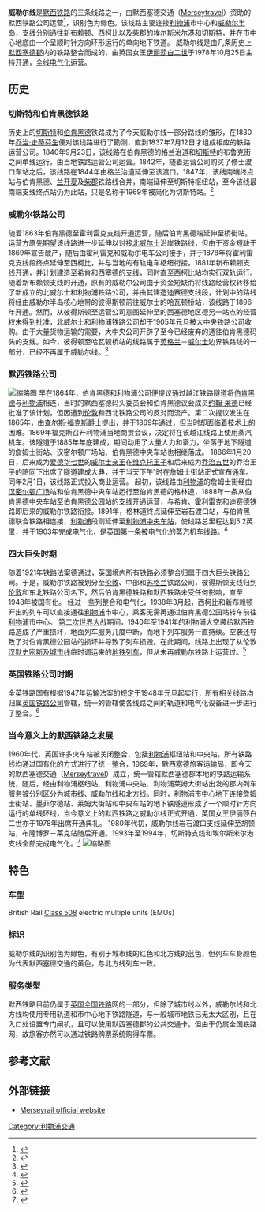 {{Infobox rail line
|box_width   = auto
|name        = 威勒尔线
|color       = {{Merseyrail colour|Wirral}}
|logo        = Merseyrail alternative logo.svg
|logo_width  = 70px
|logo_alt    = A yellow "M" over a grey circle with "Merseyrail" underneath. The background is yellow.
|image       = 508141-LiverpoolCent-01.jpg
|image_width = 321px
|image_alt   = A Merseyrail train painted with a yellow front and grey sides. It is underground at Liverpool Central station.
|caption     = 一列停靠在利物浦中央车站地下站台的威勒尔线列车
|线路类型        = [[区域铁路|区域铁路]]
|所属系统      = [[英国全国铁路网|英国全国铁路网]]
|运营状态      = 运营中
|运营区域      = [[默西塞德郡|默西塞德郡]] & [[柴郡|柴郡]] & [[兰开夏郡|兰开夏郡]],<br />[[西北英格兰|西北英格兰]]
|起点= {{stnlnk|切斯特}}<br />{{Coord|53|11|48.9|N|2|52|48.17|W|type:railwaystation_region:GB-CMD|display=inline|name=Chester railway station}}<br />{{stnlnk|埃尔斯米尔港}}<br />{{Coord|53|16|55.2|N|2|53|45.6|W|type:railwaystation_region:GB-CMD|display=inline|name=Ellesmere Port railway station}}<br />{{stnlnk|新布赖顿}}<br />{{Coord|53|26|13.2|N|3|2|56.4|W|type:railwaystation_region:GB-CMD|display=inline|name=New Brighton railway station}}<br />{{stnlnk|西柯比}}<br />{{Coord|53|22|22.8|N|3|11|2.4|W|type:railwaystation_region:GB-CMD|display=inline|name=West Kirby railway station}}
|end         =
|stations    = 34
|routes      =
|ridership   =
|open        =
|close       =
|所有者       = [[英国国营铁路公司|英国国营铁路公司]]
|operator    = [[默西铁路|默西铁路]]<ref>{{cite web |url=http://www.merseyrail.org/about-us.html |title=Merseyrail - About Merseyrail |publisher=Merseyrail |accessdate=30 May 2011 |archive-date=2013-01-16 |archive-url=https://web.archive.org/web/20130116031617/http://www.merseyrail.org/about-us.html |dead-url=yes }}</ref>
|character   =
|停车场       = 伯肯黑德北停车场
|列车编组       = [[British_Rail_Class_507|Class 507]]<br>[[British_Rail_Class_508|Class 508]]
 = collapsed
}}
'''威勒尔线'''是[[默西铁路|默西铁路]]的三条线路之一，由默西塞德交通（[[Merseytravel|Merseytravel]]）资助的默西铁路公司运营<ref name="Merseyrail History">{{cite web |url=http://merseytravel.gov.uk/pdf/history_Merseyrail.pdf |title=Merseyrail A brief history |date=25 November 2007 |publisher=[[Merseytravel|Merseytravel]] |accessdate=4 August 2010 |deadurl=yes |archiveurl=https://web.archive.org/web/20110821194819/http://merseytravel.gov.uk/pdf/history_Merseyrail.pdf |archivedate=2011年8月21日 }}</ref>，识别色为绿色。该线路主要连接[[利物浦|利物浦]]市中心和[[威勒尔半岛|威勒尔半岛]]，支线分别通往新布赖顿、西柯比以及柴郡的[[埃尔斯米尔港|埃尔斯米尔港]]和[[切斯特|切斯特]]，并在市中心地底由一个呈顺时针方向环形运行的单向地下铁道。
威勒尔线是由几条历史上[[默西塞德郡|默西塞德郡]]内的铁路整合而成的，由英国女王[[伊丽莎白二世|伊丽莎白二世]]于1978年10月25日主持开通，{{sfn|The Story of Merseyrail|1978|loc=Her Majesty The Queen officially opened Merseyrail on Wednesday 25 October 1978}}全线[[电气化|电气化]]运营。

== 历史 ==

=== 切斯特和伯肯黑德铁路 ===
历史上的[[切斯特|切斯特]]和[[伯肯黑德|伯肯黑德]]铁路成为了今天威勒尔线一部分路线的雏形，在1830年[[乔治·史蒂芬生|乔治·史蒂芬生]]便对该线路进行了勘测，直到1837年7月12日才组成相应的铁路运营公司。1840年9月23日，该线路在伯肯黑德的格兰治道和[[切斯特|切斯特]]的布鲁克街之间单线运行，由当地铁路运营公司运营。1842年，随着运营公司购买了修士渡口车站之后，该线路在1844年由格兰治道延伸至该渡口。1847年，该线南端终点站与伯肯黑德、[[兰开夏|兰开夏]]及[[柴郡|柴郡]]铁路线合并，南端延伸至切斯特枢纽站，至今该线最南端支线终点站仍为此站，只是名称于1969年被简化为切斯特站。<ref name="Wirral Line">{{cite web |url=https://en.wikipedia.org/wiki/Wirral_Line |title=Wirral Line |date=6 July 2015 |publisher=[[维基百科|维基百科]]英文版 |accessdate=6 July 2015 |archive-date=2020-12-12 |archive-url=https://web.archive.org/web/20201212202359/https://en.wikipedia.org/wiki/Wirral_line |dead-url=no }}</ref>

=== 威勒尔铁路公司 ===
随着1863年伯肯黑德至霍利雷克支线开通运营，随后伯肯黑德端延伸至桥街站。运营方原先期望该线路进一步延伸以对接[[北威尔士|北威尔士]]沿岸铁路线，但由于资金短缺于1869年宣告破产，随后由霍利雷克和威勒尔电车公司接手，并于1878年将霍利雷克支线段终点延伸至西柯比，并与当地的有轨电车枢纽衔接，1881年新布赖顿支线开通，并计划建造至希肯和西塞德的支线，同时直至西柯比站均实行双轨运行。
随着新布赖顿支线的开通，原有的威勒尔公司由于资金短缺而将线路经营权转移给了新成立的北威尔士和利物浦铁路公司，并由其建造迪赛德支线段，计划中的路线将经由威勒尔半岛核心地带的彼得斯顿前往威尔士的哈瓦顿桥站，该线路于1896年开通。然而，从彼得斯顿至运营公司意图延伸至的西塞德地区德另一站点的经营权未得到批准，北威尔士和利物浦铁路公司却于1905年元旦被大中央铁路公司收购。由于大量货物运输的需要，大中央公司开辟了至今已经废弃的通往伯肯黑德码头的支线。如今，彼得顿至哈瓦顿桥站的线路属于[[英格兰|英格兰]]－[[威尔士|威尔士]]边界铁路线的一部分，已经不再属于威勒尔线。<ref name="Wirral Line">{{cite web |url= https://en.wikipedia.org/wiki/Wirral_Line |title=Wirral Line |date=6 July 2015 |publisher=[[维基百科|维基百科]]英文版 |accessdate=6 July 2015}}</ref>

=== 默西铁路公司 ===
[[File:Mersey_Railway_opening_illustration.jpg|缩略图]]
早在1864年，伯肯黑德和利物浦公司便提议通过越江铁路隧道将[[伯肯黑德|伯肯黑德]]与[[利物浦|利物浦]]相连，当时的默西塞德码头委员会和伯肯黑德议会成员[[约翰·莱德|约翰·莱德]]已经批准了该计划，但因遭到[[伦敦|伦敦]]和西北铁路公司的反对而流产。第二次提议发生在1865年，由[[查尔斯·福克斯|查尔斯·福克斯]]爵士提出，并于1869年通过，但当时却面临着技术上的困难。1869年福克斯召开利物浦当地商贾会议，决定将在该越江线路上使用蒸汽机车。该隧道于1885年年底建成，期间动用了大量人力和畜力，坐落于地下隧道的詹姆士街站、汉密尔顿广场站、伯肯黑德中央车站也相继落成。
1886年1月20日，后来成为[[爱德华七世|爱德华七世]]的[[威尔士亲王|威尔士亲王]]在[[维克托王子|维克托王子]]和后来成为[[乔治五世|乔治五世]]的乔治王子的陪同下出席了隧道建成大典，并于当天下午1时在詹姆士街站正式宣布通车。同年2月1日，该线路正式投入商业运营。
起初，该线路由[[利物浦|利物浦]]的詹姆士街经由[[汉密尔顿广场|汉密尔顿广场]]站和伯肯黑德中央车站运行至伯肯黑德的格林道，1888年一条从伯肯黑德中央车站至伯肯黑德公园站的支线开通运营，与希肯、霍利雷克和迪赛德铁路即后来的威勒尔铁路衔接。1891年，格林道终点延伸至岩石渡口站，与伯肯黑德联合铁路相连接，[[利物浦|利物浦]]段则延伸至[[利物浦中央车站|利物浦中央车站]]，使线路总里程达到5.2英里，并于1903年完成电气化，是[[英国|英国]]第一条被[[电气化|电气化]]的蒸汽机车线路。<ref name="Wirral Line">{{cite web |url= https://en.wikipedia.org/wiki/Wirral_Line |title=Wirral Line |date=6 July 2015 |publisher=[[维基百科|维基百科]]英文版 |accessdate=6 July 2015}}</ref>

=== 四大巨头时期 ===
随着1921年铁路法案德通过，[[英国|英国]]境内所有铁路必须整合归属于四大巨头铁路公司。于是，威勒尔铁路被划分至[[伦敦|伦敦]]、中部和[[苏格兰|苏格兰]]铁路公司，彼得斯顿支线归到[[伦敦|伦敦]]和东北铁路公司名下，然后伯肯黑德铁路和默西铁路未受任何影响，直至1948年被国有化。
经过一些列整合和电气化，1938年3月起，西柯比和新布赖顿开出的列车可以直接通往[[利物浦|利物浦]]市中心，乘客无需再通过伯肯黑德公园站转车前往[[利物浦|利物浦]]市中心。
[[第二次世界大战|第二次世界大战]]期间，1940年至1941年的利物浦大空袭给默西铁路造成了严重损坏，地面列车服务几度中断，而地下列车服务一直持续。空袭还导致了对伯肯黑德公园站的损坏并导致了列车损毁。在此期间，线路上出现了从伦敦[[汉默史密斯及城市线|汉默史密斯及城市线]]临时调运来的[[地铁|地铁]][[列车|列车]]，但从未再威勒尔铁路上运营过。<ref name="Wirral Line">{{cite web |url= https://en.wikipedia.org/wiki/Wirral_Line |title=Wirral Line |date=6 July 2015 |publisher=[[维基百科|维基百科]]英文版 |accessdate=6 July 2015}}</ref>

=== 英国铁路公司时期 ===
全英铁路国有根据1947年运输法案的规定于1948年元旦起实行，所有相关线路均归属[[英国铁路公司|英国铁路公司]]管辖，统一的管辖使各线路之间的轨道和电气化设备进一步进行了整合。<ref name="Wirral Line">{{cite web |url= https://en.wikipedia.org/wiki/Wirral_Line |title=Wirral Line |date=6 July 2015 |publisher=[[维基百科|维基百科]]英文版 |accessdate=6 July 2015}}</ref>

=== 当今意义上的默西铁路之发展 ===
1960年代，英国许多火车站被关闭整合，包括[[利物浦|利物浦]]枢纽站和中央站，所有铁路线均通过国有化的方式进行了统一整合，1969年，默西塞德旅客运输局，即今天的默西塞德交通（[[Merseytravel|Merseytravel]]）成立，统一管辖默西塞德郡本地的铁路运输系统，随后，经由利物浦枢纽站、利物浦中央站、利物浦莱姆大街站出发的郡内列车服务被分别区分为城市线、威勒尔线和北方线。同时，利物浦市中心地下连接詹姆士街站、墨菲尔德站、莱姆大街站和中央车站的地下铁隧道形成了一个顺时针方向运行的单线环线，当今意义上的默西铁路之威勒尔线正式开通，英国女王伊丽莎白二世亦于1978年出席开通典礼。
1980年代初，威勒尔线岩石渡口支线延伸至胡顿站，布隆博罗－莱克站随后开通。1993年至1994年，切斯特支线和埃尔斯米尔港支线全部完成电气化。<ref name="Wirral Line">{{cite web |url= https://en.wikipedia.org/wiki/Wirral_Line |title=Wirral Line |date=6 July 2015 |publisher=[[维基百科|维基百科]]英文版 |accessdate=6 July 2015}}</ref>
[[File:Liverpool_Central_railway_station_(Wirral_Line)_-_DSC05208.JPG|缩略图]]
== 特色 ==

=== 车型 ===
British Rail [[Class_508|Class 508]] electric multiple units (EMUs)

=== 标识 ===
威勒尔线的识别色为绿色，有别于城市线的红色和北方线的蓝色，但列车车身颜色为代表默西塞德交通的黄色，与北方线列车一致。

=== 服务类型===
默西铁路目前仍属于[[英国全国铁路|英国全国铁路]]网的一部分，但除了城市线以外，威勒尔线和北方线均使用专用轨道和市中心地下铁路隧道，与一般城市地铁已无太大区别，且在入口处设置专门闸机，且可以使用默西塞德郡的公共交通卡。但由于仍属全国铁路网，故旅客亦然可以通过铁路购票系统购得车票。

==参考文献==
{{Reflist|30em}}

== 外部链接 ==
{{Commons category|Wirral Line}}
*[http://www.merseyrail.org/ Merseyrail official website]{{Wayback|url=http://www.merseyrail.org/ |date=20090206124018 }}

{{Merseyrail_Wirral_Line}}

[[Category:利物浦交通|Category:利物浦交通]]